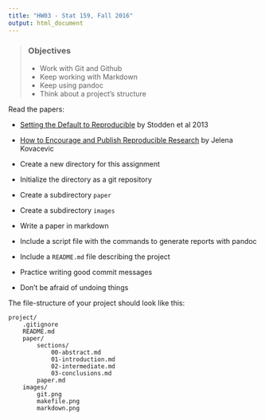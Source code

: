 ```yaml
---
title: "HW03 - Stat 159, Fall 2016"
output: html_document
---
```


> ### Objectives
> - Work with Git and Github
> - Keep working with Markdown
> - Keep using pandoc
> - Think about a project's structure


Read the papers:

- [Setting the Default to Reproducible](http://stodden.net/icerm_report.pdf) 
by Stodden et al 2013

- [How to Encourage and Publish Reproducible Research](http://jelena.ece.cmu.edu/repository/conferences/07_04_Icassp_Kovacevic.pdf) 
by Jelena Kovacevic


- Create a new directory for this assignment
- Initialize the directory as a git repository
- Create a subdirectory `paper`
- Create a subdirectory `images`
- Write a paper in markdown
- Include a script file with the commands to generate
reports with pandoc
- Include a `README.md` file describing the project
- Practice writing good commit messages
- Don't be afraid of undoing things

The file-structure of your project should look like this:
```
project/
	.gitignore
	README.md
	paper/
		sections/
			00-abstract.md
			01-introduction.md
			02-intermediate.md
			03-conclusions.md
		paper.md
	images/
		git.png
		makefile.png
		markdown.png
```
